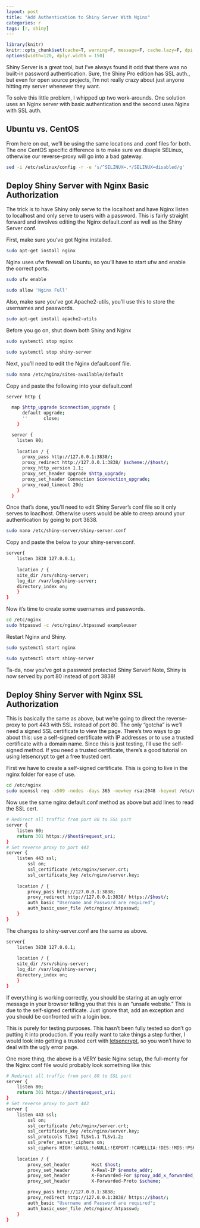 ```yaml
---
layout: post
title: "Add Authentication to Shiny Server With Nginx"
categories: r
tags: [r, shiny]
---
```


```r
library(knitr)
knitr::opts_chunk$set(cache=T, warning=F, message=F, cache.lazy=F, dpi = 180)
options(width=120, dplyr.width = 150)
```

Shiny Server is a great tool, but I’ve always found it odd that there was no built-in password authentication. Sure, the Shiny Pro edition has SSL auth., but even for open source projects, I’m not really crazy about just anyone hitting my server whenever they want.

To solve this little problem, I whipped up two work-arounds. One solution uses an Nginx server with basic authentication and the second uses Nginx with SSL auth.

## Ubuntu vs. CentOS
From here on out, we’ll be using the same locations and .conf files for both. The one CentOS specific difference is to make sure we disaple SELinux, otherwise our reverse-proxy will go into a bad gateway.

```bash
sed -i /etc/selinux/config -r -e 's/^SELINUX=.*/SELINUX=disabled/g'
```

## Deploy Shiny Server with Nginx Basic Authorization

The trick is to have Shiny only serve to the localhost and have Nginx listen to localhost and only serve to users with a password. This is fairly straight forward and involves editing the Nginx default.conf as well as the Shiny Server conf.

First, make sure you’ve got Nginx installed.

```bash
sudo apt-get install nginx

```

Nginx uses ufw firewall on Ubuntu, so you’ll have to start ufw and enable the correct ports.

```bash
sudo ufw enable

sudo allow 'Nginx Full'
```

Also, make sure you’ve got Apache2-utils, you’ll use this to store the usernames and passwords.

```bash
sudo apt-get install apache2-utils

```

Before you go on, shut down both Shiny and Nginx

```bash
sudo systemctl stop nginx

sudo systemctl stop shiny-server

```

Next, you’ll need to edit the Nginx default.conf file.

```bash
sudo nano /etc/nginx/sites-available/default

```

Copy and paste the following into your default.conf

```bash
server http {

  map $http_upgrade $connection_upgrade {
      default upgrade;
      ''      close;
    }

  server {
    listen 80;
  
    location / {
      proxy_pass http://127.0.0.1:3838/;
      proxy_redirect http://127.0.0.1:3838/ $scheme://$host/;
      proxy_http_version 1.1;
      proxy_set_header Upgrade $http_upgrade;
      proxy_set_header Connection $connection_upgrade;
      proxy_read_timeout 20d;
    }
  }
```

Once that’s done, you’ll need to edit Shiny Server’s conf file so it only serves to loaclhost. Otherwise users would be able to creep around your authentication by going to port 3838.

```bash
sudo nano /etc/shiny-server/shiny-server.conf

```

Copy and paste the below to your shiny-server.conf.

```bash
server{
    listen 3838 127.0.0.1;
    
    location / {
    site_dir /srv/shiny-server;
    log_dir /var/log/shiny-server;
    directory_index on;
    }
}

```

Now it’s time to create some usernames and passwords.

```bash
cd /etc/nginx
sudo htpasswd -c /etc/nginx/.htpasswd exampleuser
```

Restart Nginx and Shiny.

```bash
sudo systemctl start nginx

sudo systemctl start shiny-server

```

Ta-da, now you’ve got a password protected Shiny Server! Note, Shiny is now served by port 80 instead of port 3838!







## Deploy Shiny Server with Nginx SSL Authorization

This is basically the same as above, but we’re going to direct the reverse-proxy to port 443 with SSL instead of port 80. The only “gotcha” is we’ll need a signed SSL certificate to view the page. There’s two ways to go about this: use a self-signed certificate with IP addresses or to use a trusted certificate with a domain name. Since this is just testing, I’ll use the self-signed method. If you need a trusted certificate, there’s a good tutorial on using letsencrypt to get a free trusted cert.

First we have to create a self-signed certificate. This is going to live in the nginx folder for ease of use.

```bash
cd /etc/nginx
sudo openssl req -x509 -nodes -days 365 -newkey rsa:2048 -keyout /etc/nginx/server.key -out /etc/nginx/server.crt
```

Now use the same nginx default.conf method as above but add lines to read the SSL cert.

```bash
# Redirect all traffic from port 80 to SSL port
server {
    listen 80;
    return 301 https://$host$request_uri;
}
# Set reverse proxy to port 443
server {
    listen 443 ssl;
        ssl on;
        ssl_certificate /etc/nginx/server.crt;
        ssl_certificate_key /etc/nginx/server.key;
    
    location / {    
        proxy_pass http://127.0.0.1:3838;
        proxy_redirect http://127.0.0.1:3838/ https://$host/;
        auth_basic "Username and Password are required"; 
        auth_basic_user_file /etc/nginx/.htpasswd;
    }
}
```

The changes to shiny-server.conf are the same as above.

```bash
server{
    listen 3838 127.0.0.1;
    
    location / {
    site_dir /srv/shiny-server;
    log_dir /var/log/shiny-server;
    directory_index on;
    }
}
```

If everything is working correctly, you should be staring at an ugly error message in your browser telling you that this is an “unsafe website.” This is due to the self-signed certificate. Just ignore that, add an exception and you should be confronted with a login box.
















This is purely for testing purposes. This hasn’t been fully tested so don’t go putting it into production. If you really want to take things a step further, I would look into getting a trusted cert with [letsencrypt](http://www.morphatic.com/2015/12/01/finally-free-ssl-certs-lets-encrypt/), so you won’t have to deal with the ugly error page.

One more thing, the above is a VERY basic Nginx setup, the full-monty for the Nginx conf file would probably look something like this:

```bash
# Redirect all traffic from port 80 to SSL port
server {
    listen 80;
    return 301 https://$host$request_uri;
}
# Set reverse proxy to port 443
server {
    listen 443 ssl;
        ssl on;
        ssl_certificate /etc/nginx/server.crt;
        ssl_certificate_key /etc/nginx/server.key;
        ssl_protocols TLSv1 TLSv1.1 TLSv1.2;
        ssl_prefer_server_ciphers on;
        ssl_ciphers HIGH:!aNULL:!eNULL:!EXPORT:!CAMELLIA:!DES:!MD5:!PSK:!RC4;
    
    location / { 
        proxy_set_header        Host $host;
        proxy_set_header        X-Real-IP $remote_addr;
        proxy_set_header        X-Forwarded-For $proxy_add_x_forwarded_for;
        proxy_set_header        X-Forwarded-Proto $scheme;

        proxy_pass http://127.0.0.1:3838;
        proxy_redirect http://127.0.0.1:3838/ https://$host/;
        auth_basic "Username and Password are required"; 
        auth_basic_user_file /etc/nginx/.htpasswd;
    }
}
```

